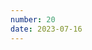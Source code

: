 ```yaml
---
number: 20
date: 2023-07-16
---
```



<Title title={`Issue ${frontmatter.number}`} date={frontmatter.date} />

<NewsletterSponsorSlot
  title="Put your mobile releases on autopilot."
  promotionLink="https://get.runway.team/get-started?utm_campaign%3DiOS%20CI%20Newsletter%26utm_medium%3Dweb%26utm_source%3DiOS%20CI%20Newsletter%20Issue%2020%26utm_content%3Djuly_16_23"
/>

Hey everyone! 👋 Welcome to the **twentieth issue** of the iOS CI Newsletter. Hope you've had a great couple of weeks!

I will keep my intro short and sweet this time as my focus these past two weeks hasn't been as much on CI/CD and automation as it usually is.

I have been doing a lot of SwiftUI both at work and for my side projects. I have been playing with [the new iOS 17+ MapKit and SwiftUI APIs](https://twitter.com/polpielladev/status/1675882601263820802), which are amazing, building a reusable settings form component to build data-backed screens from scratch at work and, of course, [looking into workarounds for the quirks and inconsistencies across SwiftUI in different iOS versions](https://twitter.com/polpielladev/status/1679808155092496385) 😅.

I am planning on writing some interesting articles about the things that I have been building over the next few weeks on my blog, so make sure to keep an eye on that if you're interested in finding out more! 👀

## [☁️ Xcode Cloud: Using swift packages that require authentication](https://blog.eidinger.info/using-swift-packages-with-authentication-in-xcode-cloud?utm_campaign%3DiOS%20CI%20Newsletter%26utm_medium%3Dweb%26utm_source%3DiOS%20CI%20Newsletter%20Issue%2020%26utm_content%3Djuly_16_23)

In this article, [Marco Eidinger](https://twitter.com/MarcoEidinger) shows us how to use a `netrc` file in Xcode Cloud runners to **store credentials** that can then be used by SPM to download **private or internal binary releases**.

Marco also wrote [an article last year](https://blog.eidinger.info/xcode-133-supports-spm-binary-dependency-in-private-github-release?utm_campaign%3DiOS%20CI%20Newsletter%26utm_medium%3Dweb%26utm_source%3DiOS%20CI%20Newsletter%20Issue%2020%26utm_content%3Djuly_16_23) about solving the same problem in **GitHub Actions workflows**, which you might find useful too 🎉.

## [💻 Connect to your EC2 instances from the CLI](https://albertodebortoli.com/2023/07/05/easy-connection-to-aws-mac-instances-with-ec2macconnector?utm_campaign%3DiOS%20CI%20Newsletter%26utm_medium%3Dweb%26utm_source%3DiOS%20CI%20Newsletter%20Issue%2020%26utm_content%3Djuly_16_23)

[Alberto de Bortoli](https://twitter.com/albertodebo) has recently open-sourced [EC2macConnector](https://github.com/albertodebortoli/EC2macConnector), a command-line tool developed in Swift that simplifies the process of connecting to **Amazon Web Services (AWS) EC2 Mac** instances through SSH.

In this article, Alberto explains how [EC2macConnector](https://github.com/albertodebortoli/EC2macConnector) works and why you should start using it to access your EC2 instances! 🎉

## [🧰 SDKs and Xcode's version management](https://alexanderweiss.dev/blog/2023-07-04-appstore-connect-manage-app-version-and-build-number?utm_campaign%3DiOS%20CI%20Newsletter%26utm_medium%3Dweb%26utm_source%3DiOS%20CI%20Newsletter%20Issue%2020%26utm_content%3Djuly_16_23)

In this article, [Alexander Weiß](https://twitter.com/_al_we) explains how the _Manage version and build number_ Xcode setting can affect the version of the SDKs an app is using.

[Alexander](http://twitter.com/_al_we) also shows how you can turn the setting off both through Xcode's UI and programmatically to work around this issue 👏.

## [🚀 New Fastlane version](https://github.com/fastlane/fastlane/releases/tag/2.214.0)

[Fastlane](https://twitter.com/FastlaneTools) 2.214.0 is out now and it comes packed with improvements and fixes to existing actions and lanes.

Among the changes, I would like to [highlight this PR](https://github.com/fastlane/fastlane/pull/20956) by [Vitalii Budnik](https://twitter.com/iNekrich), which adds the ability to change an App Store Connect's user's role and permissions directly from Fastlane 🎉.
